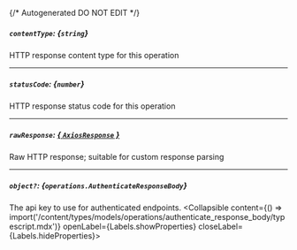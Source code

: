 {/* Autogenerated DO NOT EDIT  */}

##### `contentType`: *{`string`}*
HTTP response content type for this operation

---
##### `statusCode`: *{`number`}*
HTTP response status code for this operation

---
##### `rawResponse`: [*{ `AxiosResponse` }*](https://axios-http.com/docs/res_schema)
Raw HTTP response; suitable for custom response parsing

---
##### `object?`: *{`operations.AuthenticateResponseBody`}*
The api key to use for authenticated endpoints.
<Collapsible content={() => import('/content/types/models/operations/authenticate_response_body/typescript.mdx')} openLabel={Labels.showProperties} closeLabel={Labels.hideProperties}>
</Collapsible>


